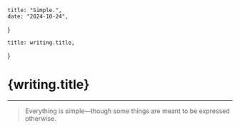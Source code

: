 	title: "Simple.",
	date: "2024-10-24",
}

	title: writing.title,
}

# {writing.title}

---

> Everything is simple—though some things are meant to be expressed otherwise.